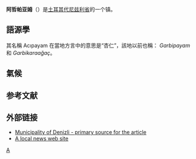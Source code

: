 {{Infobox settlement
<!-- See Template:Infobox settlement for additional fields and descriptions -->
| name                    = 阿哲帕亞姆<br/>Acıpayam
| image_skyline           =Acıpayam ‘Havuzlu Park’ - panoramio.jpg
| image_caption           =
| image_shield            =
| pushpin_map             = Turkey
| latd  = 37 |latm  = 25 |lats  = 30 |latNS  = N
| longd = 29 |longm = 21 |longs = 14 |longEW = E
| coordinates_display     = inline,title
| coordinates_format      = dms
| subdivision_type        = 國家
| subdivision_name        = [[土耳其|土耳其]]
| subdivision_type1       = [[土耳其行政區劃|省]]
| subdivision_name1       = [[代尼茲利省|代尼茲利省]]
| subdivision_type2       =
| subdivision_name2       =
| leader_party            = [[共和人民黨_(土耳其)|共和人民黨]]
| leader_title            = 市長
| leader_name             = Hulusi Şevkan
| leader_title1           = Kaymakam
| leader_name1            = Uğur Kalkar
| elevation_m             = 953
| area_footnotes          = {{Turkey district areas|SOURCE}}
| area_blank1_title       = 行政區
| area_blank1_km2         = {{Turkey district areas|Denizli|Acıpayam}}
| population_footnotes    = {{Turkey district populations|SOURCE|Denizli}}
| population_urban        = {{Turkey district populations|Denizli|Acıpayam|şehir}}
| population_as_of        = {{Turkey district populations|YEAR}}
| population_blank1_title = 行政區
| population_blank1       = {{Turkey district populations|Denizli|Acıpayam|toplam}}
| population_density_blank1_km2  = auto
| postal_code_type        =
| postal_code             =
| website                 = {{URL| www.acipayam.bel.tr | www.acipayam.bel.tr }}
}}
'''阿哲帕亚姆'''（'''{{lang-tr|Acıpayam}}'''）是[[土耳其|土耳其]][[代尼兹利省|代尼兹利省]]的一个镇。

== 語源學 ==

其名稱 Acıpayam 在當地方言中的意思是“杏仁”，該地以前也稱： ''Garbipayam'' 和 ''Garbikaraağaç''。

== 氣候 ==

<div style="width:75%">
{{Weather box
| location = 阿哲帕亞姆
| single line = Yes
| metric first = Yes
| Jan high F = 44
| Feb high F = 48
| Mar high F = 55
| Apr high F = 64
| May high F = 73
| Jun high F = 80
| Jul high F = 87
| Aug high F =87
| Sep high F = 82
| Oct high F = 69
| Nov high F =57
| Dec high F = 46
| Year high F = 66
| Jan low F = 28
| Feb low F = 30
| Mar low F = 32
| Apr low F = 37
| May low F = 44
| Jun low F = 50
| Jul low F = 57
| Aug low F = 55
| Sep low F = 48
| Oct low F = 41
| Nov low F = 33
| Dec low F = 32
| Year low F = 39
| Jan precipitation inch = 3.6
| Feb precipitation inch =2.7
| Mar precipitation inch = 2.1
| Apr precipitation inch = 1.3
| May precipitation inch = 1.4
| Jun precipitation inch = 0.8
| Jul precipitation inch = 0.4
| Aug precipitation inch = 0.5
| Sep precipitation inch = 0.5
| Oct precipitation inch = 1.3
| Nov precipitation inch = 2.2
| Dec precipitation inch = 3.6
| Year precipitation inch = 20.3
| source 1 = Weatherbase <ref name=Weatherbase>{{cite web
| url=http://www.weatherbase.com/weather/weather.php3?s=172372&refer=wikipedia
| title=Weatherbase: Historical Weather for Acipayam, Turkey
| publisher=Weatherbase
| year=2011
| accessdate=2013-05-13
| archive-date=2019-07-13
| archive-url=https://web.archive.org/web/20190713080523/http://www.weatherbase.com/weather/weather.php3?s=172372&refer=wikipedia
| dead-url=no
}}
Retrieved on November 24, 2011.</ref>
| date=November 2011
}}
</div>

==参考文献==
{{reflist}}

== 外部链接 ==

* [http://www.denizli-bld.gov.tr/ Municipality of Denizli - primary source for the article] {{Wayback|url=http://www.denizli-bld.gov.tr/ |date=20210302130807 }}
* [http://www.acipayam.com A local news web site] {{Wayback|url=http://www.acipayam.com/ |date=20190601120837 }} {{tr icon}}


[[Category:土耳其城市|A]]